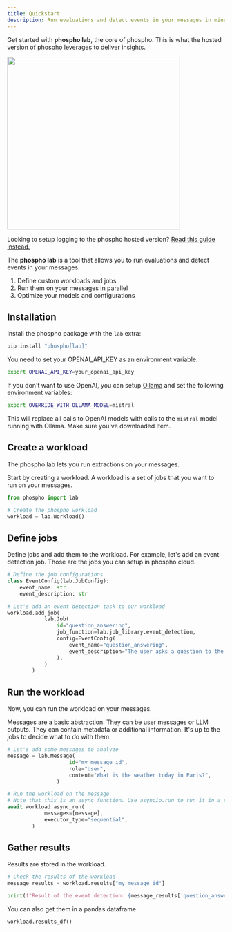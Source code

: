 ```yaml
---
title: Quickstart
description: Run evaluations and detect events in your messages in minutes.
---
```


Get started with **phospho lab**, the core of phospho. This is what the hosted version of phospho leverages to deliver insights.

<img width="400" src="https://github.com/phospho-app/phospho/raw/dev/phospho_diagram.png"></img>

<Note>Looking to setup logging to the phospho hosted version? [Read this guide instead.](/docs/getting-started)</Note>

The **phospho lab** is a tool that allows you to run evaluations and detect events in your messages. 

1. Define custom workloads and jobs
2. Run them on your messages in parallel
3. Optimize your models and configurations

## Installation

Install the phospho package with the `lab` extra:

```bash
pip install "phospho[lab]"
```

You need to set your OPENAI_API_KEY as an environment variable.

```bash
export OPENAI_API_KEY=your_openai_api_key
```

If you don't want to use OpenAI, you can setup [Ollama](https://github.com/ollama/ollama) and set the following environment variables:

```bash
export OVERRIDE_WITH_OLLAMA_MODEL=mistral
```

This will replace all calls to OpenAI models with calls to the `mistral` model running with Ollama. Make sure you've downloaded Item.

## Create a workload

The phospho lab lets you run extractions on your messages.

Start by creating a workload. A workload is a set of jobs that you want to run on your messages.

```python
from phospho import lab

# Create the phospho workload
workload = lab.Workload()
```

## Define jobs

Define jobs and add them to the workload. For example, let's add an event detection job. Those are the jobs you can setup in phospho cloud.

```python
# Define the job configurations
class EventConfig(lab.JobConfig):
    event_name: str
    event_description: str

# Let's add an event detection task to our workload
workload.add_job(
            lab.Job(
                id="question_answering",
                job_function=lab.job_library.event_detection,
                config=EventConfig(
                    event_name="question_answering",
                    event_description="The user asks a question to the assistant",
                ),
            )
        )
```

## Run the workload

Now, you can run the workload on your messages. 

Messages are a basic abstraction. They can be user messages or LLM outputs. They can contain metadata or additional information. It's up to the jobs to decide what to do with them.

```python
# Let's add some messages to analyze
message = lab.Message(
                    id="my_message_id",
                    role="User",
                    content="What is the weather today in Paris?",
                )

# Run the workload on the message
# Note that this is an async function. Use asyncio.run to run it in a script.
await workload.async_run(
            messages=[message],
            executor_type="sequential",
        )
```

## Gather results

Results are stored in the workload.

```python
# Check the results of the workload
message_results = workload.results["my_message_id"]

print(f"Result of the event detection: {message_results['question_answering'].value}")
```

You can also get them in a pandas dataframe. 

```python
workload.results_df()
```